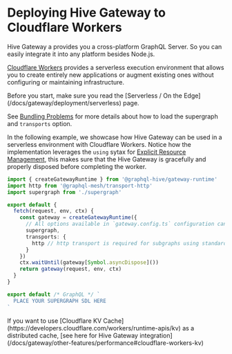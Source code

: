 
# Deploying Hive Gateway to Cloudflare Workers

Hive Gateway a provides you a cross-platform GraphQL Server. So you can easily integrate it into any
platform besides Node.js.

[Cloudflare Workers](https://developers.cloudflare.com/workers) provides a serverless execution
environment that allows you to create entirely new applications or augment existing ones without
configuring or maintaining infrastructure.

<Callout>
  Before you start, make sure you read the [Serverless / On the
  Edge](/docs/gateway/deployment/serverless) page.
</Callout>

See [Bundling Problems](/docs/gateway/deployment/serverless#bundling-problem) for more details about
how to load the supergraph and `transports` option.

In the following example, we showcase how Hive Gateway can be used in a serverless environment with
Cloudflare Workers. Notice how the implementation leverages the `using` sytax for
[Explicit Resource Management](https://developers.cloudflare.com/workers/runtime-apis/rpc/lifecycle/#explicit-resource-management),
this makes sure that the Hive Gateway is gracefully and properly disposed before completing the
worker.

```ts filename="index.js"
import { createGatewayRuntime } from '@graphql-hive/gateway-runtime'
import http from '@graphql-mesh/transport-http'
import supergraph from './supergraph'

export default {
  fetch(request, env, ctx) {
    const gateway = createGatewayRuntime({
      // All options available in `gateway.config.ts` configuration can also be passed here.
      supergraph,
      transports: {
        http // http transport is required for subgraphs using standard GraphQL over HTTP.
      }
    })
    ctx.waitUntil(gateway[Symbol.asyncDispose]())
    return gateway(request, env, ctx)
  }
}
```

```js filename="supergraph.js"
export default /* GraphQL */ `
  PLACE YOUR SUPERGRAPH SDL HERE
`
```

<Callout>
  If you want to use [Cloudflare KV
  Cache](https://developers.cloudflare.com/workers/runtime-apis/kv) as a distributed cache, [see
  here for Hive Gateway integration](/docs/gateway/other-features/performance#cloudflare-workers-kv)
</Callout>
